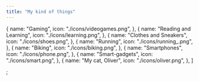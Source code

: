 ```yaml
---
title: "My kind of things"
---
```


  {
    name: "Gaming",
    icon: "./icons/videogames.png",
  },
  {
    name: "Reading and Learning",
    icon: "./icons/learning.png",
  },
  {
    name: "Clothes and Sneakers",
    icon: "./icons/shoes.png",
  },
  {
    name: "Running",
    icon: "./icons/running_.png",
  },
  {
    name: "Biking",
    icon: "./icons/biking.png",
  },
  {
    name: "Smartphones",
    icon: "./icons/phone.png",
  },
  {
    name: "Smart-gadgets",
    icon: "./icons/smart.png",
  },
  {
    name: "My cat, Oliver",
    icon: "./icons/oliver.png",
  },
]

;
